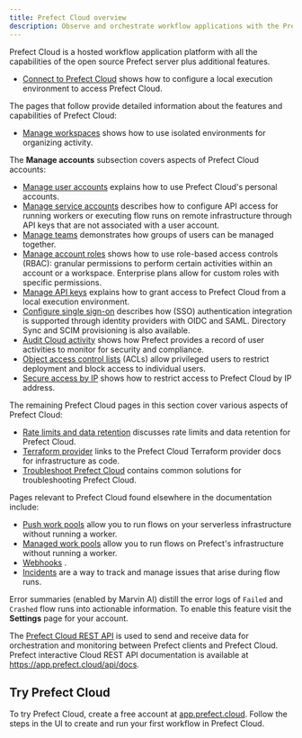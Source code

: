 ```yaml
---
title: Prefect Cloud overview
description: Observe and orchestrate workflow applications with the Prefect Cloud platform.
---
```


Prefect Cloud is a hosted workflow application platform with all the capabilities of the open source Prefect server plus additional features.

- [Connect to Prefect Cloud](/v3/manage/cloud/connect-to-cloud/) shows how to configure a local execution environment to access Prefect Cloud.

The pages that follow provide detailed information about the features and capabilities of Prefect Cloud:

- [Manage workspaces](/v3/manage/cloud/workspaces/) shows how to use isolated environments for organizing activity.

The **Manage accounts** subsection covers aspects of Prefect Cloud accounts:
- [Manage user accounts](/v3/manage/cloud/manage-users/) explains how to use Prefect Cloud's personal accounts.
- [Manage service accounts](/v3/manage/cloud/manage-users/service-accounts/) describes how to configure API access for running workers or executing flow runs on remote infrastructure through API keys that are not associated with a user account. <span class="badge pro"></span> <span class="badge enterprise"></span>
- [Manage teams](/v3/manage/cloud/manage-users/manage-teams/) demonstrates how groups of users can be managed together. <span class="badge enterprise"></span>
- [Manage account roles](/v3/manage/cloud/manage-users/manage-roles/) shows how to use role-based access controls (RBAC): granular permissions to perform certain activities within an account or a workspace. Enterprise plans allow for custom roles with specific permissions. 
- [Manage API keys](/v3/manage/cloud/manage-users/api-keys/) explains how to grant access to Prefect Cloud from a local execution environment.
- [Configure single sign-on](/v3/manage/cloud/manage-users/configure-sso/) describes how (SSO) authentication integration is supported through identity providers with OIDC and SAML. Directory Sync and SCIM provisioning is also available. <span class="badge enterprise"></span>
- [Audit Cloud activity](/v3/manage/cloud/manage-users/audit-logs/) shows how Prefect provides a record of user activities to monitor for security and compliance. <span class="badge pro"></span> <span class="badge enterprise"></span>
- [Object access control lists](/v3/manage/cloud/manage-users/object-access-control-lists/) (ACLs) allow privileged users to restrict deployment and block access to individual users. <span class="badge enterprise"></span> 
- [Secure access by IP](/v3/manage/cloud/manage-users/secure-access-by-ip-address/) shows how to restrict access to Prefect Cloud by IP address. <span class="badge enterprise"></span>

The remaining Prefect Cloud pages in this section cover various aspects of Prefect Cloud:

- [Rate limits and data retention](/v3/manage/cloud/rate-limits/) discusses rate limits and data retention for Prefect Cloud.
- [Terraform provider](https://registry.terraform.io/providers/PrefectHQ/prefect/latest/docs/guides/getting-started) links to the Prefect Cloud Terraform provider docs for infrastructure as code.
- [Troubleshoot Prefect Cloud](/v3/manage/cloud/troubleshoot-cloud/) contains common solutions for troubleshooting Prefect Cloud.

Pages relevant to Prefect Cloud found elsewhere in the documentation include:

- [Push work pools](/v3/deploy/infrastructure-examples/serverless/) allow you to run flows on your serverless infrastructure without running a worker.
- [Managed work pools](/v3/deploy/infrastructure-examples/managed/) allow you to run flows on Prefect's infrastructure without running a worker.
- [Webhooks](/v3/automate/events/webhook-triggers/) .
- [Incidents](/v3/automate/incidents/) are a way to track and manage issues that arise during flow runs. <span class="badge enterprise"></span> 

Error summaries (enabled by Marvin AI) distill the error logs of `Failed` and `Crashed` flow runs into actionable information. To enable this feature visit the **Settings** page for your account.

The [Prefect Cloud REST API](/v3/api-ref/rest-api/) is used to send and receive data for orchestration and monitoring between Prefect clients and Prefect Cloud.
Prefect interactive Cloud REST API documentation is available at <a href="https://app.prefect.cloud/api/docs" target="_blank">https://app.prefect.cloud/api/docs</a>.


## Try Prefect Cloud

To try Prefect Cloud, create a free account at [app.prefect.cloud](https://app.prefect.cloud/).
Follow the steps in the UI to create and run your first workflow in Prefect Cloud. 
